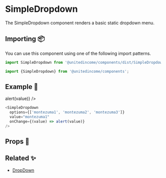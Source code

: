 
# SimpleDropdown

The SimpleDropdown component renders a basic static dropdown menu.

## Importing 📦

You can use this component using one of the following import patterns.

```javascript
import SimpleDropdown from '@unitedincome/components/dist/SimpleDropdown';
```

```javascript
import {SimpleDropdown} from '@unitedincome/components';
```

## Example 🚀

<Preview>
  <SimpleDropdown
    options={['montezuma1', 'montezuma2', 'montezuma3']}
    value="montezuma1"
    onChange={(value) => alert(value)}
  />
</Preview>

```javascript
<SimpleDropdown
  options={['montezuma1', 'montezuma2', 'montezuma3']}
  value="montezuma1"
  onChange={(value) => alert(value)}
/>
```

## Props 🔧

<Props of={SimpleDropdown} />

## Related ✨

- [DropDown](/?path=/story/atoms-dropdown--default)
